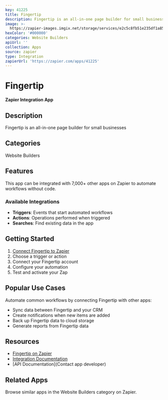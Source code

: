 ```yaml
---
key: 41225
title: Fingertip
description: Fingertip is an all-in-one page builder for small businesses
image: >-
  https://zapier-images.imgix.net/storage/services/e2c5c8fb51e235df1a85c8dbeeaf301c.png?auto=format%2Ccompress&ixlib=python-3.0.0&q=50
hexColor: '#000000'
categories: Website Builders
apiUrl: ''
collection: Apps
source: zapier
type: Integration
zapierUrl: 'https://zapier.com/apps/41225'
---
```

# Fingertip

**Zapier Integration App**

## Description

Fingertip is an all-in-one page builder for small businesses

## Categories

Website Builders

## Features

This app can be integrated with 7,000+ other apps on Zapier to automate workflows without code.

### Available Integrations

- **Triggers**: Events that start automated workflows
- **Actions**: Operations performed when triggered
- **Searches**: Find existing data in the app

## Getting Started

1. [Connect Fingertip to Zapier](https://zapier.com/apps/41225)
2. Choose a trigger or action
3. Connect your Fingertip account
4. Configure your automation
5. Test and activate your Zap

## Popular Use Cases

Automate common workflows by connecting Fingertip with other apps:

- Sync data between Fingertip and your CRM
- Create notifications when new items are added
- Back up Fingertip data to cloud storage
- Generate reports from Fingertip data

## Resources

- [Fingertip on Zapier](https://zapier.com/apps/41225)
- [Integration Documentation](https://zapier.com/apps/41225/integrations)
- [API Documentation](Contact app developer)

## Related Apps

Browse similar apps in the Website Builders category on Zapier.
